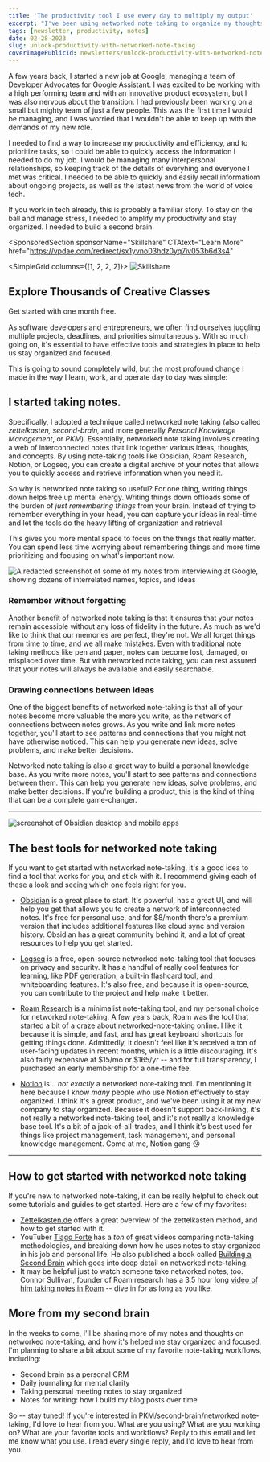 ```yaml
---
title: 'The productivity tool I use every day to multiply my output'
excerpt: "I've been using networked note taking to organize my thoughts and ideas for years. Here's how it's helped me become more productive and efficient."
tags: [newsletter, productivity, notes]
date: 02-28-2023
slug: unlock-productivity-with-networked-note-taking
coverImagePublicId: newsletters/unlock-productivity-with-networked-note-taking/cover
---
```


A few years back, I started a new job at Google, managing a team of Developer Advocates for Google Assistant. I was excited to be working with a high performing team and with an innovative product ecosystem, but I was also nervous about the transition. I had previously been working on a small but mighty team of just a few people. This was the first time I would be managing, and I was worried that I wouldn't be able to keep up with the demands of my new role.

I needed to find a way to increase my productivity and efficiency, and to prioritize tasks, so I could be able to quickly access the information I needed to do my job. I would be managing many interpersonal relationships, so keeping track of the details of everyhing and everyone I met was critical. I needed to be able to quickly and easily recall informatiom about ongoing projects, as well as the latest news from the world of voice tech.

If you work in tech already, this is probably a familiar story. To stay on the ball and manage stress, I needed to amplify my productivity and stay organized. I needed to build a second brain.

<SponsoredSection
  sponsorName="Skillshare"
  CTAtext="Learn More"
  href="https://vpdae.com/redirect/sx1yvno03hdz0yq7iv053b6d3s4"
>
  <SimpleGrid columns={[1, 2, 2, 2]}>
    <Image
      publicId="newsletters/unlock-productivity-with-networked-note-taking/skillshare"
      alt="Skillshare"
    />
    <div>
      <h2>Explore Thousands of Creative Classes</h2>
      Get started with one month free.
    </div>
  </SimpleGrid>
  <img src="https://www.vpdae.com/open/5586.gif?opens=1" width="1" height="1" />
</SponsoredSection>

As software developers and entrepreneurs, we often find ourselves juggling multiple projects, deadlines, and priorities simultaneously. With so much going on, it's essential to have effective tools and strategies in place to help us stay organized and focused.

This is going to sound completely wild, but the most profound change I made in the way I learn, work, and operate day to day was simple:

## I started taking notes.

Specifically, I adopted a technique called networked note taking (also called _zettelkasten,_ _second-brain,_ and more generally _Personal Knowledge Management_, or _PKM_). Essentially, networked note taking involves creating a web of interconnected notes that link together various ideas, thoughts, and concepts. By using note-taking tools like Obsidian, Roam Research, Notion, or Logseq, you can create a digital archive of your notes that allows you to quickly access and retrieve information when you need it.

So why is networked note taking so useful? For one thing, writing things down helps free up mental energy. Writing things down offloads some of the burden of _just remembering things_ from your brain. Instead of trying to remember everything in your head, you can capture your ideas in real-time and let the tools do the heavy lifting of organization and retrieval.

This gives you more mental space to focus on the things that really matter. You can spend less time worrying about remembering things and more time prioritizing and focusing on what's important now.

<Image
  publicId="newsletters/unlock-productivity-with-networked-note-taking/networked-notes"
  alt="A redacted screenshot of some of my notes from interviewing at Google, showing dozens of interrelated names, topics, and ideas"
  caption="I took notes furiously during my interview process at Google. This helped me remember all of the people I met, and the topics we discussed, and draw connections between common themes and ideas in the many discussions I had."
/>

### Remember without forgetting

Another benefit of networked note taking is that it ensures that your notes remain accessible without any loss of fidelity in the future. As much as we'd like to think that our memories are perfect, they're not. We all forget things from time to time, and we all make mistakes. Even with traditional note taking methods like pen and paper, notes can become lost, damaged, or misplaced over time. But with networked note taking, you can rest assured that your notes will always be available and easily searchable.

### Drawing connections between ideas

One of the biggest benefits of networked note-taking is that all of your notes become more valuable the more you write, as the network of connections between notes grows. As you write and link more notes together, you'll start to see patterns and connections that you might not have otherwise noticed. This can help you generate new ideas, solve problems, and make better decisions.

Networked note taking is also a great way to build a personal knowledge base. As you write more notes, you'll start to see patterns and connections between them. This can help you generate new ideas, solve problems, and make better decisions. If you're building a product, this is the kind of thing that can be a complete game-changer.

---

<Image
  publicId="newsletters/unlock-productivity-with-networked-note-taking/obsidian-screenshot"
  alt="screenshot of Obsidian desktop and mobile apps"
  caption="These tools allow you to stay organized, and help you see connections between your ideas. Screenshot from Obsidian's website, Obsidian.md"
/>

## The best tools for networked note taking

If you want to get started with networked note-taking, it's a good idea to find a tool that works for you, and stick with it. I recommend giving each of these a look and seeing which one feels right for you.

- [Obsidian](https://obsidian.md/) is a great place to start. It's powerful, has a great UI, and will help you get that allows you to create a network of interconnected notes. It's free for personal use, and for $8/month there's a premium version that includes additional features like cloud sync and version history. Obsidian has a great community behind it, and a lot of great resources to help you get started.

- [Logseq](https://logseq.com/) is a free, open-source networked note-taking tool that focuses on privacy and security. It has a handful of really cool features for learning, like PDF generation, a built-in flashcard tool, and whiteboarding features. It's also free, and because it is open-source, you can contribute to the project and help make it better.

- [Roam Research](https://roamresearch.com/) is a minimalist note-taking tool, and my personal choice for networked note-taking. A few years back, Roam was the tool that started a bit of a craze about networked-note-taking online. I like it because it is simple, and fast, and has great keyboard shortcuts for getting things done. Admittedly, it doesn't feel like it's received a ton of user-facing updates in recent months, which is a little discouraging. It's also fairly expensive at $15/mo or $165/yr -- and for full transparency, I purchased an early membership for a one-time fee.

- [Notion](https://notion.com) is... _not exactly_ a networked note-taking tool. I'm mentioning it here because I know _many_ people who use Notion effectively to stay organized. I think it's a great product, and we've been using it at my new company to stay organized. Because it doesn't support back-linking, it's not really a networked note-taking tool, and it's not really a knowledge base tool. It's a bit of a jack-of-all-trades, and I think it's best used for things like project management, task management, and personal knowledge management. Come at me, Notion gang 😘

---

## How to get started with networked note taking

If you're new to networked note-taking, it can be really helpful to check out some tutorials and guides to get started. Here are a few of my favorites:

- [Zettelkasten.de](https://zettelkasten.de/posts/overview/) offers a great overview of the zettelkasten method, and how to get started with it.
- YouTuber [Tiago Forte](https://www.youtube.com/@TiagoForte/search?query=notes) has a _ton_ of great videos comparing note-taking methodologies, and breaking down how he uses notes to stay organized in his job and personal life. He also published a book called [Building a Second Brain](https://amzn.to/3KvvCvn) which goes into deep detail on networked note-taking.
- It may be helpful just to watch someone take networked notes, too. Connor Sullivan, founder of Roam research has a 3.5 hour long [video of him taking notes in Roam](https://www.youtube.com/watch?v=ScRrcL__SSI) -- dive in for as long as you like.

## More from my second brain

In the weeks to come, I'll be sharing more of my notes and thoughts on networked note-taking, and how it's helped me stay organized and focused. I'm planning to share a bit about some of my favorite note-taking workflows, including:

- Second brain as a personal CRM
- Daily journaling for mental clarity
- Taking personal meeting notes to stay organized
- Notes for writing: how I build my blog posts over time

So -- stay tuned! If you're interested in PKM/second-brain/networked note-taking, I'd love to hear from you. What are you using? What are you working on? What are your favorite tools and workflows? Reply to this email and let me know what you use. I read every single reply, and I'd love to hear from you.
